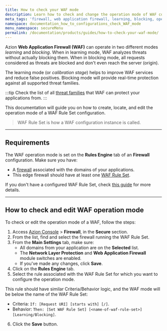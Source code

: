 ```yaml
---
title: How to check your WAF mode
description: Learn how to check and change the operation mode of WAF configurations.
meta_tags: 'firewall, web application firewall, learning, blocking, operation modes'
namespace: documentation_how_to_configurations_check_WAF_mode
menu_namespace: secureMenu
permalink: /documentation/products/guides/how-to-check-your-waf-mode/
---
```


Azion **Web Application Firewall (WAF)** can operate in two different modes *learning* and *blocking*. When in learning mode, WAF analyzes threats without actually blocking them. When in blocking mode, all requests considered as threats are blocked and don't even reach the server (origin).

The learning mode (or *calibration stage*) helps to improve WAF services and reduce false positives. Blocking mode will provide real-time protection against all supported threat families.

:::tip
Check the list of all [threat families](/en/documentation/products/secure/edge-firewall/web-application-firewall/) that WAF can protect your applications from.
:::

This documentation will guide you on how to create, locate, and edit the operation mode of a WAF Rule Set configuration.

> WAF Rule Set is how a WAF configuration instance is called.

---

## Requirements

The WAF operation mode is set on the **Rules Engine** tab of an **Firewall** configuration. Make sure you have:

- A [firewall](/en/documentation/products/guides/secure/edge-firewall-configure-main-settings/) associated with the domains of your applications.
- This edge firewall should have at least one [WAF Rule Set](/en/documentation/products/secure/edge-firewall/web-application-firewall/rules-set/). 

If you don't have a configured WAF Rule Set, check [this guide](/en/documentation/products/guides/secure/create-waf-rule-set/) for more details.

---

## How to check and edit WAF operation mode

To check or edit the operation mode of a WAF, follow the steps:

1. Access [Azion Console](/en/documentation/products/guides/how-to-access-azion-console/) > **Firewall**, in the **Secure** section.
2. From the list, find and select the firewall running the WAF Rule Set.
3. From the **Main Settings** tab, make sure:
   - All domains from your application are on the **Selected** list.
   - The **Network Layer Protection** and **Web Application Firewall** module switches are enabled.
   - If you've made any changes, click **Save**.
4. Click on the **Rules Engine** tab.
5. Select the rule associated with the WAF Rule Set for which you want to configure the operation mode.

This rule should have similar Criteria/Behavior logic, and the WAF mode will be below the name of the WAF Rule Set:

- Criteria: `If: [Request URI] [starts with] [/]`. <br />
- Behavior: `Then: [Set WAF Rule Set] [<name-of-waf-rule-set>] [Learning/Blocking]`.

6. Click the **Save** button.
